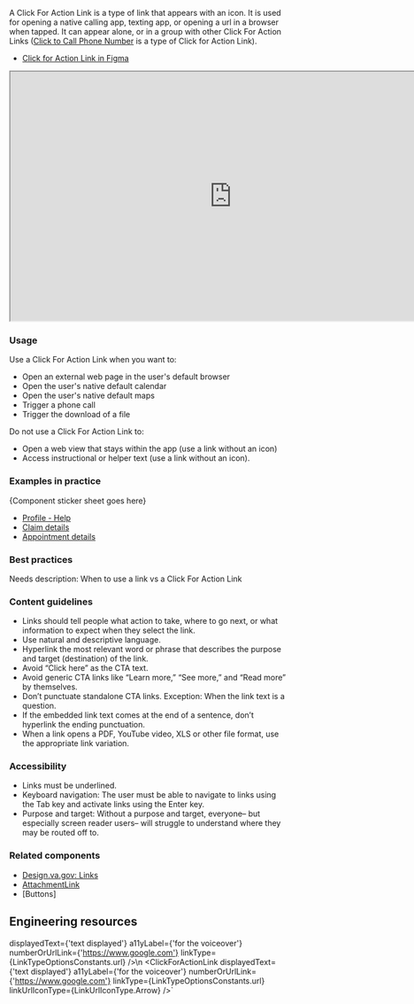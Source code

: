


A Click For Action Link is a type of link that appears with an icon. It is used for opening a native calling app, texting app, or opening a url in a browser when tapped. It can appear alone, or in a group with other Click For Action Links ([Click to Call Phone Number](/docs/Design%20System/Components/Buttons%20and%20Links/ClickToCallPhoneNumber) is a type of Click for Action Link).

- [Click for Action Link in Figma](https://www.figma.com/file/QVLPB3eOunmKrgQOuOt0SU/%F0%9F%93%90-DesignLibrary2.0---VAMobile?type=design&node-id=3876%3A7615&t=YDkTeygO0rv9kGMN-1)

<iframe width="800" height="450" alt="Click for action link example" src="https://www.figma.com/embed?embed_host=share&url=https%3A%2F%2Fwww.figma.com%2Ffile%2FQVLPB3eOunmKrgQOuOt0SU%2FVAMobile-DesignLibrary1.0-%25F0%259F%2593%2590%3Fnode-id%3D565%253A897%26t%3DZDrejgQLeRRckbXL-1" allowfullscreen></iframe>


### Usage
Use a Click For Action Link when you want to:
- Open an external web page in the user's default browser
- Open the user's native default calendar
- Open the user's native default maps
- Trigger a phone call
- Trigger the download of a file


Do not use a Click For Action Link to:
- Open a web view that stays within the app (use a link without an icon)
- Access instructional or helper text (use a link without an icon).


### Examples in practice
{Component sticker sheet goes here}
- [Profile - Help](https://www.figma.com/proto/O6sdr5N7xV6GOZhTPcgY5x/%F0%9F%9A%A2-Profile-2.0---Shipped---VA-Mobile?type=design&page-id=601%3A6458&node-id=829-8633&viewport=138%2C282%2C0.25&scaling=min-zoom)
- [Claim details](https://www.figma.com/proto/p0vlRz38TKIOwWDfI2bGc7/%F0%9F%9A%A2-Benefits-2.0---Shipped---VA-Mobile?type=design&page-id=702%3A3110&node-id=1033-14745&viewport=589%2C474%2C0.25&scaling=min-zoom&starting-point-node-id=1013%3A9529)
- [Appointment details](https://www.figma.com/proto/JQAoUBxvSWCzKvu2ifRRE7/%F0%9F%9A%A2-Health-2.0---Shipped---VA-Mobile?type=design&page-id=601%3A6458&node-id=1067-32446&viewport=-277%2C-99%2C0.5&scaling=min-zoom)


### Best practices
Needs description: When to use a link vs a Click For Action Link


### Content guidelines
- Links should tell people what action to take, where to go next, or what information to expect when they select the link.
- Use natural and descriptive language.
- Hyperlink the most relevant word or phrase that describes the purpose and target (destination) of the link.
- Avoid “Click here” as the CTA text.
- Avoid generic CTA links like “Learn more,” “See more,” and “Read more” by themselves.
- Don’t punctuate standalone CTA links. Exception: When the link text is a question.
- If the embedded link text comes at the end of a sentence, don’t hyperlink the ending punctuation.
- When a link opens a PDF, YouTube video, XLS or other file format, use the appropriate link variation.


### Accessibility
- Links must be underlined.
- Keyboard navigation: The user must be able to navigate to links using the Tab key and activate links using the Enter key.
- Purpose and target: Without a purpose and target, everyone– but especially screen reader users– will struggle to understand where they may be routed off to.


### Related components
- [Design.va.gov: Links](https://design.va.gov/components/link/)
- [AttachmentLink](/docs/Design%20System/Components/Buttons%20and%20Links/AttachmentLink)
- [Buttons]


## Engineering resources


displayedText={'text displayed'}
a11yLabel={'for the voiceover'}
numberOrUrlLink={'https://www.google.com'} 
linkType={LinkTypeOptionsConstants.url} />\n
<ClickForActionLink 
displayedText={'text displayed'}
a11yLabel={'for the voiceover'}
numberOrUrlLink={'https://www.google.com'} 
linkType={LinkTypeOptionsConstants.url} 
linkUrlIconType={LinkUrlIconType.Arrow} />`


<ComponentTopInfo componentName="ClickForActionLink" example={exampleString} codeString={ClickForActionLinkString} />
